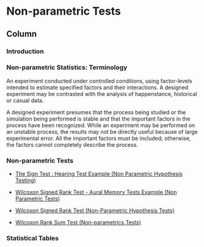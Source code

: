 Non-parametric Tests {data-navmenu="Inference Procedures"}
===========================================================

Column{.tabset}
-----------------------------------

### Introduction

<h3>Non-parametric Statistics: Terminology</h3>

An experiment conducted under controlled conditions, using factor-levels intended to estimate specified factors and their interactions. A designed experiment may be contrasted with the analysis of happenstance, historical or casual data.

A designed experiment presumes that the process being studied or the simulation being performed is stable and that the important factors in the process have been recognized. While an experiment may be performed on an unstable process, the results may not be directly useful because of large experimental error. All the important factors must be included; otherwise, the factors cannot completely describe the process.



### Non-parametric Tests

* <a href = "https://youtu.be/jdpHIFyX-6g/">The Sign Test : Hearing Test Example (Non Parametric Hypothesis Testing)</a>

* <a href = "https://youtu.be/d51CcSfU4fQ/"> Wilcoxon Signed Rank Test - Aural Memory Tests Example (Non Parametric Tests)</a>

* <a href = "https://youtu.be/3j9iXHVnK3k/"> Wilcoxon Signed Rank Test (Non-Parametric Hypothesis Tests) </a>

* <a href = "https://youtu.be/b7DzkB4Pa3Y/">Wilcoxon Rank Sum Test (Non-parametrics Tests)</a>

### Statistical Tables
